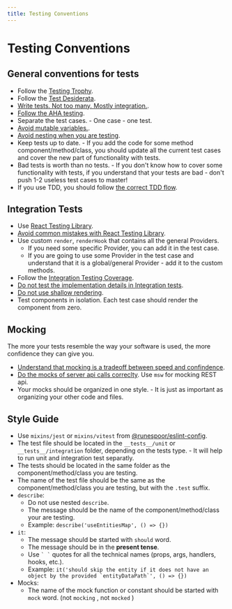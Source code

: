 ```yaml
---
title: Testing Conventions
---
```


# Testing Conventions

## General conventions for tests

- Follow the [Testing Trophy](/docs/engineering-playbook/testing/ideal-testing-trophy).
- Follow the [Test Desiderata](/docs/engineering-playbook/testing/test-desiderata).
- [Write tests. Not too many. Mostly integration.](https://kentcdodds.com/blog/write-tests).
- [Follow the AHA testing](https://kentcdodds.com/blog/aha-testing).
- Separate the test cases. - One case - one test.
- [Avoid mutable variables.](https://x.com/kentcdodds/status/1154468901121482753?s=20).
- [Avoid nesting when you are testing](https://kentcdodds.com/blog/avoid-nesting-when-youre-testing).
- Keep tests up to date. - If you add the code for some method component/method/class, you should update all the current test cases and cover the new part of functionality with tests.
- Bad tests is worth than no tests. - If you don't know how to cover some functionality with tests, if you understand that your tests are bad - don't push 1-2 useless test cases to master!
- If you use TDD, you should follow [the correct TDD flow](/docs/engineering-playbook/testing/tdd).

## Integration Tests

- Use [React Testing Library](https://testing-library.com/docs/react-testing-library/intro/).
- [Avoid common mistakes with React Testing Library](https://kentcdodds.com/blog/common-mistakes-with-react-testing-library).
- Use custom `render`, `renderHook` that contains all the general Providers. 
  - If you need some specific Provider, you can add it in the test case.
  - If you are going to use some Provider in the test case and understand that it is a global/general Provider - add it to the custom methods.
- Follow the [Integration Testing Coverage](/docs/engineering-playbook/testing/integration-testing-coverage).
- [Do not test the implementation details in Integration tests](https://kentcdodds.com/blog/testing-implementation-details).
- [Do not use shallow rendering](https://kentcdodds.com/blog/why-i-never-use-shallow-rendering).
- Test components in isolation. Each test case should render the component from zero.

## Mocking

The more your tests resemble the way your software is used, the more confidence they can give you.

- [Understand that mocking is a tradeoff between speed and confindence](https://kentcdodds.com/blog/the-merits-of-mocking).
- [Do the mocks of server api calls correclty](https://kentcdodds.com/blog/stop-mocking-fetch). Use `msw` for mocking REST api.
- Your mocks should be organized in one style. - It is just as important as organizing your other code and files.

## Style Guide

- Use `mixins/jest` or `mixins/vitest` from [@runespoor/eslint-config](https://github.com/runespoor-engineering/runespoorstack/tree/main/eslint/eslint-config).
- The test file should be located in the `__tests__/unit` or `__tests__/integration` folder, depending on the tests type. - It will help to run unit and integration test separatly.
- The tests should be located in the same folder as the component/method/class you are testing.
- The name of the test file should be the same as the component/method/class you are testing, but with the `.test` suffix.
- `describe`:
  - Do not use nested `describe`.
  - The message should be the name of the component/method/class your are testing.
  - Example: ``describe('useEntitiesMap', () => {})``
- `it`:
  - The message should be started with `should` word.
  - The message should be in the **present tense**.
  - Use `` ` ` `` quotes for all the technical names (props, args, handlers, hooks, etc.).
  - Example: ``it('should skip the entity if it does not have an object by the provided `entityDataPath`', () => {})``
- Mocks:
  - The name of the mock function or constant should be started with `mock` word. (not `mocking` , not `mocked` )


